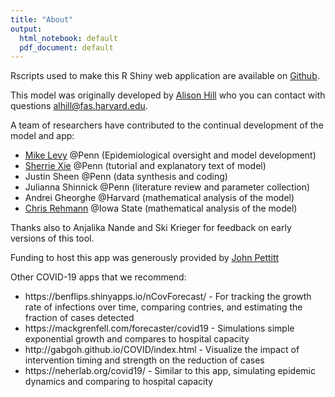 ```yaml
---
title: "About"
output:
  html_notebook: default
  pdf_document: default
---
```


Rscripts used to make this R Shiny web application are available on [Github](https://github.com/alsnhll/SEIR_COVID19).

This model was originally developed by [Alison Hill](https://twitter.com/alison_l_hill) who you can contact with questions <alhill@fas.harvard.edu>. 

A team of researchers have contributed to the continual development of the model and app:

* [Mike Levy](https://www.med.upenn.edu/apps/faculty/index.php/g275/p6363868) @Penn (Epidemiological oversight and model development)
* [Sherrie Xie](https://www.linkedin.com/in/sherrie-xie-362197154) @Penn (tutorial and explanatory text of model)
* Justin Sheen @Penn (data synthesis and coding)
* Julianna Shinnick @Penn (literature review and parameter collection)
* Andrei Gheorghe @Harvard (mathematical analysis of the model)
* [Chris Rehmann](https://www.engineering.iastate.edu/people/profile/rehmann/) @Iowa State (mathematical analysis of the model)

Thanks also to Anjalika Nande and Ski Krieger for feedback on early versions of this tool.

Funding to host this app was generously provided by [John Pettitt](https://twitter.com/jpp123)

Other COVID-19 apps that we recommend:

* https://benflips.shinyapps.io/nCovForecast/ - For tracking the growth rate of infections over time, comparing contries, and estimating the fraction of cases detected
* https://mackgrenfell.com/forecaster/covid19 - Simulations simple exponential growth and compares to hospital capacity
* http://gabgoh.github.io/COVID/index.html - Visualize the impact of intervention timing and strength on the reduction of cases
* https://neherlab.org/covid19/ - Similar to this app, simulating epidemic dynamics and comparing to hospital capacity